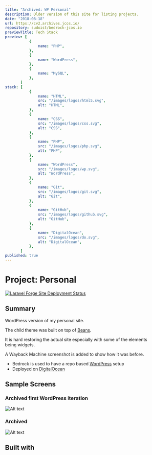 ```yaml
---
title: "Archived: WP Personal"
description: Older version of this site for listing projects.
date: "2018-08-18"
url: https://cv2.archives.jcos.io/
repository: sudoist/bedrock-jcos.io
previewTitle: Tech Stack
preview: [
           {
               name: "PHP",
           },
           {
               name: "WordPress",
           },
           {
               name: "MySQL",
           },
       ]
stack: [
           {
               name: "HTML",
               src: "/images/logos/html5.svg",
               alt: "HTML",
           },
           {
               name: "CSS",
               src: "/images/logos/css.svg",
               alt: "CSS",
           },
           {
               name: "PHP",
               src: "/images/logos/php.svg",
               alt: "PHP",
           },
           {
               name: "WordPress",
               src: "/images/logos/wp.svg",
               alt: "WordPress",
           },
           {
               name: "Git",
               src: "/images/logos/git.svg",
               alt: "Git",
           },
           {
               name: "GitHub",
               src: "/images/logos/github.svg",
               alt: "GitHub",
           },
           {
               name: "DigitalOcean",
               src: "/images/logos/do.svg",
               alt: "DigitalOcean",
           },
       ]
published: true
---
```


# Project: Personal


[![Laravel Forge Site Deployment Status](https://img.shields.io/endpoint?url=https%3A%2F%2Fforge.laravel.com%2Fsite-badges%2F51d4cc65-7cad-40d0-a5c8-7837a69d1779&style=plastic)](https://forge.laravel.com/servers/733512/sites/2290638)


## Summary

WordPress version of my personal site.

The child theme was built on top of [Beans](https://www.getbeans.io/).

It is hard restoring the actual site especially with some of the elements being widgets.

A Wayback Machine screenshot is added to show how it was before.

- Bedrock is used to have a repo based [WordPress](https://wordpress.org/) setup
- Deployed on [DigitalOcean](https://www.digitalocean.com/)


## Sample Screens

### Archived first WordPress iteration

![Alt text](https://res.cloudinary.com/langitlupakintoncloud/image/upload/v1711690236/projects.jcos.io/zxl1vohxfquorsil4hul.png "Archived first WordPress iteration")

### Archived

![Alt text](https://res.cloudinary.com/langitlupakintoncloud/image/upload/c_pad,b_auto:predominant,fl_preserve_transparency/v1710990196/archives/fptnvjuei5dh7nakfkbg.jpg?_s=public-apps "Home")


## Built with
